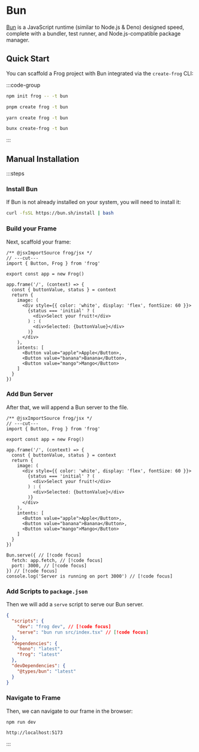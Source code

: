 # Bun

[Bun](https://bun.sh/) is a JavaScript runtime (similar to Node.js & Deno) designed speed, complete with a bundler, test runner, and Node.js-compatible package manager.

## Quick Start

You can scaffold a Frog project with Bun integrated via the `create-frog` CLI:

:::code-group

```bash [npm]
npm init frog -- -t bun
```

```bash [pnpm]
pnpm create frog -t bun
```

```bash [yarn]
yarn create frog -t bun
```

```bash [bun]
bunx create-frog -t bun
```

:::

## Manual Installation

:::steps

### Install Bun

If Bun is not already installed on your system, you will need to install it:

```bash
curl -fsSL https://bun.sh/install | bash
```

### Build your Frame

Next, scaffold your frame:

```tsx twoslash [src/index.tsx]
/** @jsxImportSource frog/jsx */
// ---cut---
import { Button, Frog } from 'frog'

export const app = new Frog()

app.frame('/', (context) => {
  const { buttonValue, status } = context
  return {
    image: (
      <div style={{ color: 'white', display: 'flex', fontSize: 60 }}>
        {status === 'initial' ? (
          <div>Select your fruit!</div>
        ) : (
          <div>Selected: {buttonValue}</div>
        )}
      </div>
    ),
    intents: [
      <Button value="apple">Apple</Button>,
      <Button value="banana">Banana</Button>,
      <Button value="mango">Mango</Button>
    ]
  }
})
```

### Add Bun Server

After that, we will append a Bun server to the file.

```tsx twoslash [src/index.tsx]
/** @jsxImportSource frog/jsx */
// ---cut---
import { Button, Frog } from 'frog'

export const app = new Frog()

app.frame('/', (context) => {
  const { buttonValue, status } = context
  return {
    image: (
      <div style={{ color: 'white', display: 'flex', fontSize: 60 }}>
        {status === 'initial' ? (
          <div>Select your fruit!</div>
        ) : (
          <div>Selected: {buttonValue}</div>
        )}
      </div>
    ),
    intents: [
      <Button value="apple">Apple</Button>,
      <Button value="banana">Banana</Button>,
      <Button value="mango">Mango</Button>
    ]
  }
})

Bun.serve({ // [!code focus]
  fetch: app.fetch, // [!code focus]
  port: 3000, // [!code focus]
}) // [!code focus]
console.log('Server is running on port 3000') // [!code focus]
```

### Add Scripts to `package.json`

Then we will add a `serve` script to serve our Bun server.

```json
{
  "scripts": {
    "dev": "frog dev", // [!code focus]
    "serve": "bun run src/index.tsx" // [!code focus]
  },
  "dependencies": {
    "hono": "latest",
    "frog": "latest"
  },
  "devDependencies": {
    "@types/bun": "latest"
  }
}
```

### Navigate to Frame

Then, we can navigate to our frame in the browser:

`npm run dev`

`http://localhost:5173`

:::